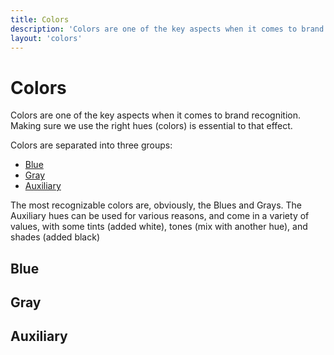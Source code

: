 ```yaml
---
title: Colors
description: 'Colors are one of the key aspects when it comes to brand recognition. Making sure we use the right hues (colors) is essential to that effect.'
layout: 'colors'
---
```




# Colors

Colors are one of the key aspects when it comes to brand recognition. Making sure we use the right hues (colors) is essential to that effect.

Colors are separated into three groups:

-   [Blue](#blue)
-   [Gray](#gray)
-   [Auxiliary](#auxiliary)

The most recognizable colors are, obviously, the Blues and Grays. The Auxiliary hues can be used for various reasons, and come in a variety of values, with some tints (added white), tones (mix with another hue), and shades (added black)

<CalloutCardIdentity />

## Blue

<ColorSet set="blue" />

## Gray

<ColorSet set="gray" />

## Auxiliary

<ColorSet set="accent" />

<ColorInfo />
